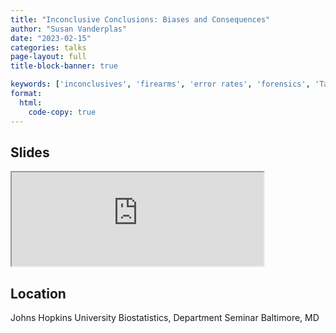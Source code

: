 ```yaml
---
title: "Inconclusive Conclusions: Biases and Consequences"
author: "Susan Vanderplas"
date: "2023-02-15"
categories: talks
page-layout: full
title-block-banner: true

keywords: ['inconclusives', 'firearms', 'error rates', 'forensics', 'Talk']
format:
  html:
    code-copy: true
---
```

 
## Slides

<iframe src='http://srvanderplas.github.io/2023-Presentations/02-Hopkins-Inconclusives' height='auto' width='80%'>
                        </iframe>
## Location
Johns Hopkins University
Biostatistics, Department Seminar
Baltimore, MD
